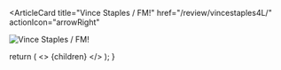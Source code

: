 <ArticleCard
  title="Vince Staples / FM!"
  href="/review/vincestaples4L/"
  actionIcon="arrowRight"
>

![Vince Staples / FM!](../../images/cd/vincestaples4L.png)

</ArticleCard>

  return (
    <>
      {children}
    </>
  );
}